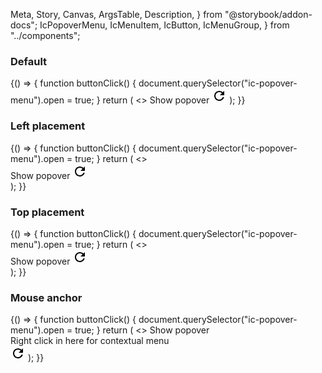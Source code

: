   Meta,
  Story,
  Canvas,
  ArgsTable,
  Description,
} from "@storybook/addon-docs";
  IcPopoverMenu,
  IcMenuItem,
  IcButton,
  IcMenuGroup,
} from "../components";

<Meta title="React Components/Popover menu" component={IcPopoverMenu} />

<Description markdown={readme} />
<Description markdown={menuItemReadme} />
<Description markdown={menuGroupReadme} />

### Default

<Canvas>
  <Story name="Default">
    {() => {
      function buttonClick() {
        document.querySelector("ic-popover-menu").open = true;
      }
      return (
        <>
          <IcButton id="button-1" onClick={buttonClick}>
            Show popover
          </IcButton>
          <IcPopoverMenu anchor="button-1" aria-label="popover">
            <IcMenuItem label="Copy code" disabled />
            <IcMenuGroup label="View">
              <IcMenuItem label="Zoom in" keyboardShortcut="Cmd+" />
              <IcMenuItem label="Zoom out" keyboardShortcut="Cmd-" />
            </IcMenuGroup>
            <IcMenuItem label="Actions" submenuTriggerFor="abc" />
          </IcPopoverMenu>
          <IcPopoverMenu submenuId="abc">
            <IcMenuItem label="Edit" />
            <IcMenuItem label="Find" submenuTriggerFor="abc123" />
            <IcMenuItem label="Delete" variant="destructive" />
          </IcPopoverMenu>
          <IcPopoverMenu submenuId="abc123">
            <IcMenuItem
              label="Search the web"
              description="This will search the web to find the thing you are looking for."
            />
            <IcMenuItem label="Find..." />
            <IcMenuItem label="Find icons">
              <svg
                slot="icon"
                xmlns="http://www.w3.org/2000/svg"
                height="24px"
                viewBox="0 0 24 24"
                width="24px"
              >
                <path d="M0 0h24v24H0V0z" fill="none" />
                <path d="M17.65 6.35C16.2 4.9 14.21 4 12 4c-4.42 0-7.99 3.58-7.99 8s3.57 8 7.99 8c3.73 0 6.84-2.55 7.73-6h-2.08c-.82 2.33-3.04 4-5.65 4-3.31 0-6-2.69-6-6s2.69-6 6-6c1.66 0 3.14.69 4.22 1.78L13 11h7V4l-2.35 2.35z" />
              </svg>
            </IcMenuItem>
            <IcMenuItem label="Show found results" variant="toggle" />
          </IcPopoverMenu>
        </>
      );
    }}
  </Story>
</Canvas>

### Left placement

<Canvas>
  <Story name="Left placement">
    {() => {
      function buttonClick() {
        document.querySelector("ic-popover-menu").open = true;
      }
      return (
        <>
          <div style={{ marginLeft: "1000px" }}>
            <IcButton id="button-1" onClick={buttonClick}>
              Show popover
            </IcButton>
            <IcPopoverMenu anchor="button-1" aria-label="popover">
              <IcMenuItem label="Copy code" disabled />
              <IcMenuGroup label="View">
                <IcMenuItem label="Zoom in" keyboardShortcut="Cmd+" />
                <IcMenuItem label="Zoom out" keyboardShortcut="Cmd-" />
              </IcMenuGroup>
              <IcMenuItem label="Actions" submenuTriggerFor="abc" />
            </IcPopoverMenu>
            <IcPopoverMenu submenuId="abc">
              <IcMenuItem label="Edit" />
              <IcMenuItem label="Find" submenuTriggerFor="abc123" />
              <IcMenuItem label="Delete" variant="destructive" />
            </IcPopoverMenu>
            <IcPopoverMenu submenuId="abc123">
              <IcMenuItem
                label="Search the web"
                description="This will search the web to find the thing you are looking for."
              />
              <IcMenuItem label="Find..." />
              <IcMenuItem label="Find icons">
                <svg
                  slot="icon"
                  xmlns="http://www.w3.org/2000/svg"
                  height="24px"
                  viewBox="0 0 24 24"
                  width="24px"
                >
                  <path d="M0 0h24v24H0V0z" fill="none" />
                  <path d="M17.65 6.35C16.2 4.9 14.21 4 12 4c-4.42 0-7.99 3.58-7.99 8s3.57 8 7.99 8c3.73 0 6.84-2.55 7.73-6h-2.08c-.82 2.33-3.04 4-5.65 4-3.31 0-6-2.69-6-6s2.69-6 6-6c1.66 0 3.14.69 4.22 1.78L13 11h7V4l-2.35 2.35z" />
                </svg>
              </IcMenuItem>
              <IcMenuItem label="Show found results" variant="toggle" />
            </IcPopoverMenu>
          </div>
        </>
      );
    }}
  </Story>
</Canvas>

### Top placement

<Canvas>
  <Story name="Top placement">
    {() => {
      function buttonClick() {
        document.querySelector("ic-popover-menu").open = true;
      }
      return (
        <>
          <div style={{ marginTop: "540px" }}>
            <IcButton id="button-1" onClick={buttonClick}>
              Show popover
            </IcButton>
            <IcPopoverMenu anchor="button-1" aria-label="popover">
              <IcMenuItem label="Copy code" disabled />
              <IcMenuGroup label="View">
                <IcMenuItem label="Zoom in" keyboardShortcut="Cmd+" />
                <IcMenuItem label="Zoom out" keyboardShortcut="Cmd-" />
              </IcMenuGroup>
              <IcMenuItem label="Actions" submenuTriggerFor="abc" />
            </IcPopoverMenu>
            <IcPopoverMenu submenuId="abc">
              <IcMenuItem label="Edit" />
              <IcMenuItem label="Find" submenuTriggerFor="abc123" />
              <IcMenuItem label="Delete" variant="destructive" />
            </IcPopoverMenu>
            <IcPopoverMenu submenuId="abc123">
              <IcMenuItem
                label="Search the web"
                description="This will search the web to find the thing you are looking for."
              />
              <IcMenuItem label="Find..." />
              <IcMenuItem label="Find icons">
                <svg
                  slot="icon"
                  xmlns="http://www.w3.org/2000/svg"
                  height="24px"
                  viewBox="0 0 24 24"
                  width="24px"
                >
                  <path d="M0 0h24v24H0V0z" fill="none" />
                  <path d="M17.65 6.35C16.2 4.9 14.21 4 12 4c-4.42 0-7.99 3.58-7.99 8s3.57 8 7.99 8c3.73 0 6.84-2.55 7.73-6h-2.08c-.82 2.33-3.04 4-5.65 4-3.31 0-6-2.69-6-6s2.69-6 6-6c1.66 0 3.14.69 4.22 1.78L13 11h7V4l-2.35 2.35z" />
                </svg>
              </IcMenuItem>
              <IcMenuItem label="Show found results" variant="toggle" />
            </IcPopoverMenu>
          </div>
        </>
      );
    }}
  </Story>
</Canvas>

### Mouse anchor

<Canvas>
  <Story name="Mouse anchor">
    {() => {
      function buttonClick() {
        document.querySelector("ic-popover-menu").open = true;
      }
      return (
        <>
          <IcButton id="button-1" onClick={buttonClick}>
            Show popover
          </IcButton>
          <div
            id="contextual-area"
            style={{
              margin: "40px",
              width: "650px",
              height: "450px",
              backgroundColor: "lightgreen",
              border: "2px solid green",
            }}
          >
            <div style={{ textAlign: "center", margin: "20px" }}>
              Right click in here for contextual menu
            </div>
          </div>
          <IcPopoverMenu
            anchor="button-1"
            click-event-ele="contextual-area"
            open-on-mouse-event-button-press
            aria-label="popover"
          >
            <IcMenuItem label="Copy code" disabled />
            <IcMenuGroup label="View">
              <IcMenuItem label="Zoom in" keyboardShortcut="Cmd+" />
              <IcMenuItem label="Zoom out" keyboardShortcut="Cmd-" />
            </IcMenuGroup>
            <IcMenuItem label="Actions" submenuTriggerFor="abc" />
          </IcPopoverMenu>
          <IcPopoverMenu submenuId="abc">
            <IcMenuItem label="Edit" />
            <IcMenuItem label="Find" submenuTriggerFor="abc123" />
            <IcMenuItem label="Delete" variant="destructive" />
          </IcPopoverMenu>
          <IcPopoverMenu submenuId="abc123">
            <IcMenuItem
              label="Search the web"
              description="This will search the web to find the thing you are looking for."
            />
            <IcMenuItem label="Find..." />
            <IcMenuItem label="Find icons">
              <svg
                slot="icon"
                xmlns="http://www.w3.org/2000/svg"
                height="24px"
                viewBox="0 0 24 24"
                width="24px"
              >
                <path d="M0 0h24v24H0V0z" fill="none" />
                <path d="M17.65 6.35C16.2 4.9 14.21 4 12 4c-4.42 0-7.99 3.58-7.99 8s3.57 8 7.99 8c3.73 0 6.84-2.55 7.73-6h-2.08c-.82 2.33-3.04 4-5.65 4-3.31 0-6-2.69-6-6s2.69-6 6-6c1.66 0 3.14.69 4.22 1.78L13 11h7V4l-2.35 2.35z" />
              </svg>
            </IcMenuItem>
            <IcMenuItem label="Show found results" variant="toggle" />
          </IcPopoverMenu>
        </>
      );
    }}
  </Story>
</Canvas>
